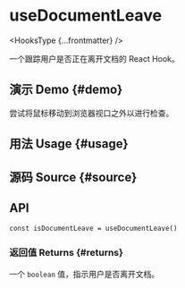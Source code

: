 # useDocumentLeave


<HooksType {...frontmatter} />

一个跟踪用户是否正在离开文档的 React Hook。

## 演示 Demo \{#demo}

尝试将鼠标移动到浏览器视口之外以进行检查。


<App />

## 用法 Usage \{#usage}



## 源码 Source \{#source}


<Source />

## API

```tsx
const isDocumentLeave = useDocumentLeave()
```

### 返回值 Returns \{#returns}

一个 `boolean` 值，指示用户是否离开文档。
